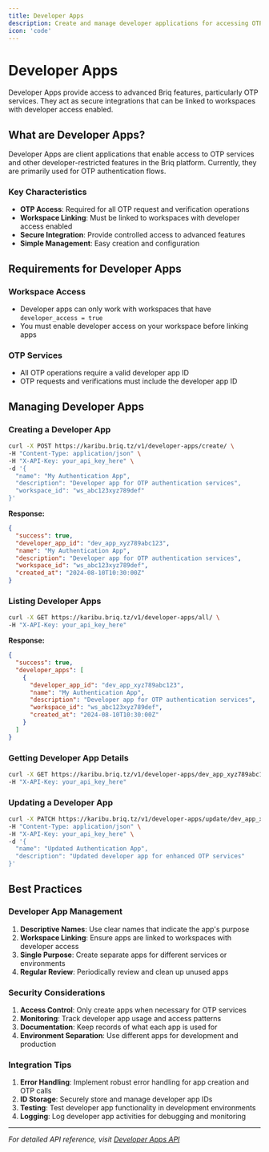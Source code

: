 ```yaml
---
title: Developer Apps  
description: Create and manage developer applications for accessing OTP services and advanced integrations with Briq's SMS platform.
icon: 'code'
---
```


# Developer Apps

Developer Apps provide access to advanced Briq features, particularly OTP services. They act as secure integrations that can be linked to workspaces with developer access enabled.

## What are Developer Apps?

Developer Apps are client applications that enable access to OTP services and other developer-restricted features in the Briq platform. Currently, they are primarily used for OTP authentication flows.

### Key Characteristics
- **OTP Access**: Required for all OTP request and verification operations
- **Workspace Linking**: Must be linked to workspaces with developer access enabled
- **Secure Integration**: Provide controlled access to advanced features
- **Simple Management**: Easy creation and configuration

## Requirements for Developer Apps

### Workspace Access
- Developer apps can only work with workspaces that have `developer_access = true`
- You must enable developer access on your workspace before linking apps

### OTP Services  
- All OTP operations require a valid developer app ID
- OTP requests and verifications must include the developer app ID

## Managing Developer Apps

### Creating a Developer App

```bash
curl -X POST https://karibu.briq.tz/v1/developer-apps/create/ \
-H "Content-Type: application/json" \
-H "X-API-Key: your_api_key_here" \
-d '{
  "name": "My Authentication App",
  "description": "Developer app for OTP authentication services",
  "workspace_id": "ws_abc123xyz789def"
}'
```

**Response:**
```json
{
  "success": true,
  "developer_app_id": "dev_app_xyz789abc123",
  "name": "My Authentication App",
  "description": "Developer app for OTP authentication services", 
  "workspace_id": "ws_abc123xyz789def",
  "created_at": "2024-08-10T10:30:00Z"
}
```

### Listing Developer Apps

```bash
curl -X GET https://karibu.briq.tz/v1/developer-apps/all/ \
-H "X-API-Key: your_api_key_here"
```

**Response:**
```json
{
  "success": true,
  "developer_apps": [
    {
      "developer_app_id": "dev_app_xyz789abc123",
      "name": "My Authentication App",
      "description": "Developer app for OTP authentication services",
      "workspace_id": "ws_abc123xyz789def", 
      "created_at": "2024-08-10T10:30:00Z"
    }
  ]
}
```

### Getting Developer App Details

```bash
curl -X GET https://karibu.briq.tz/v1/developer-apps/dev_app_xyz789abc123 \
-H "X-API-Key: your_api_key_here"
```

### Updating a Developer App

```bash
curl -X PATCH https://karibu.briq.tz/v1/developer-apps/update/dev_app_xyz789abc123 \
-H "Content-Type: application/json" \
-H "X-API-Key: your_api_key_here" \
-d '{
  "name": "Updated Authentication App",
  "description": "Updated developer app for enhanced OTP services"
}'
```

## Best Practices

### Developer App Management
1. **Descriptive Names**: Use clear names that indicate the app's purpose
2. **Workspace Linking**: Ensure apps are linked to workspaces with developer access
3. **Single Purpose**: Create separate apps for different services or environments
4. **Regular Review**: Periodically review and clean up unused apps

### Security Considerations
1. **Access Control**: Only create apps when necessary for OTP services
2. **Monitoring**: Track developer app usage and access patterns
3. **Documentation**: Keep records of what each app is used for
4. **Environment Separation**: Use different apps for development and production

### Integration Tips
1. **Error Handling**: Implement robust error handling for app creation and OTP calls
2. **ID Storage**: Securely store and manage developer app IDs
3. **Testing**: Test developer app functionality in development environments
4. **Logging**: Log developer app activities for debugging and monitoring


---

*For detailed API reference, visit [Developer Apps API](/Karibu-Developer-Apps)*
